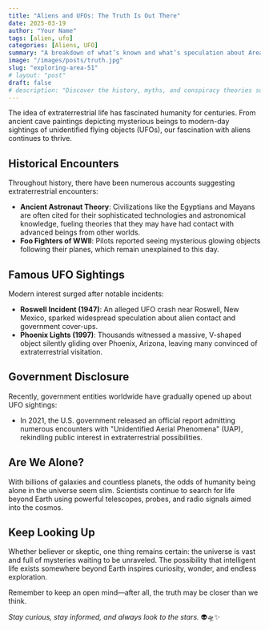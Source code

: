 ```yaml
---
title: "Aliens and UFOs: The Truth Is Out There"
date: 2025-03-19
author: "Your Name"
tags: [alien, ufo]
categories: [Aliens, UFO]
summary: "A breakdown of what’s known and what’s speculation about Area 51."
image: "/images/posts/truth.jpg"
slug: "exploring-area-51"
# layout: "post"
draft: false
# description: "Discover the history, myths, and conspiracy theories surrounding Area 51, America's most infamous military base."
---
```


The idea of extraterrestrial life has fascinated humanity for centuries. From ancient cave paintings depicting mysterious beings to modern-day sightings of unidentified flying objects (UFOs), our fascination with aliens continues to thrive.

## Historical Encounters

Throughout history, there have been numerous accounts suggesting extraterrestrial encounters:

- **Ancient Astronaut Theory**: Civilizations like the Egyptians and Mayans are often cited for their sophisticated technologies and astronomical knowledge, fueling theories that they may have had contact with advanced beings from other worlds.
- **Foo Fighters of WWII**: Pilots reported seeing mysterious glowing objects following their planes, which remain unexplained to this day.

## Famous UFO Sightings

Modern interest surged after notable incidents:

- **Roswell Incident (1947)**: An alleged UFO crash near Roswell, New Mexico, sparked widespread speculation about alien contact and government cover-ups.
- **Phoenix Lights (1997)**: Thousands witnessed a massive, V-shaped object silently gliding over Phoenix, Arizona, leaving many convinced of extraterrestrial visitation.

## Government Disclosure

Recently, government entities worldwide have gradually opened up about UFO sightings:

- In 2021, the U.S. government released an official report admitting numerous encounters with "Unidentified Aerial Phenomena" (UAP), rekindling public interest in extraterrestrial possibilities.

## Are We Alone?

With billions of galaxies and countless planets, the odds of humanity being alone in the universe seem slim. Scientists continue to search for life beyond Earth using powerful telescopes, probes, and radio signals aimed into the cosmos.

## Keep Looking Up

Whether believer or skeptic, one thing remains certain: the universe is vast and full of mysteries waiting to be unraveled. The possibility that intelligent life exists somewhere beyond Earth inspires curiosity, wonder, and endless exploration.

Remember to keep an open mind—after all, the truth may be closer than we think.

*Stay curious, stay informed, and always look to the stars.* 👽🛸✨
